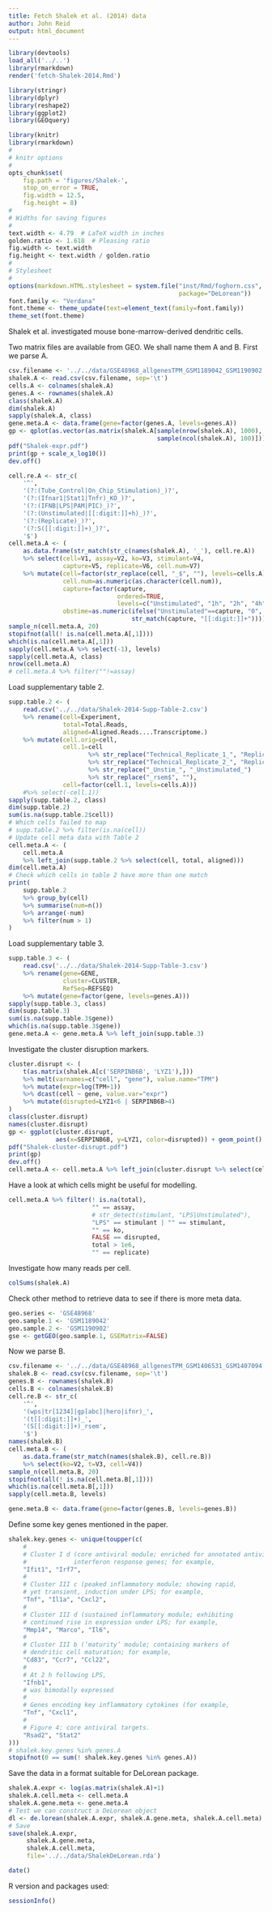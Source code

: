 ```yaml
---
title: Fetch Shalek et al. (2014) data
author: John Reid
output: html_document
---
```


```r
library(devtools)
load_all('../..')
library(rmarkdown)
render('fetch-Shalek-2014.Rmd')

```


```r
library(stringr)
library(dplyr)
library(reshape2)
library(ggplot2)
library(GEOquery)

```


```r
library(knitr)
library(rmarkdown)
#
# knitr options
#
opts_chunk$set(
    fig.path = 'figures/Shalek-',
    stop_on_error = TRUE,
    fig.width = 12.5,
    fig.height = 8)
#
# Widths for saving figures
#
text.width <- 4.79  # LaTeX width in inches
golden.ratio <- 1.618  # Pleasing ratio
fig.width <- text.width
fig.height <- text.width / golden.ratio
#
# Stylesheet
#
options(markdown.HTML.stylesheet = system.file("inst/Rmd/foghorn.css",
                                               package="DeLorean"))
font.family <- "Verdana"
font.theme <- theme_update(text=element_text(family=font.family))
theme_set(font.theme)

```



Shalek et al. investigated mouse bone-marrow-derived dendritic cells.


Two matrix files are available from GEO. We shall name them A and B.
First we parse A.
```r
csv.filename <- '../../data/GSE48968_allgenesTPM_GSM1189042_GSM1190902.txt.gz'
shalek.A <- read.csv(csv.filename, sep='\t')
cells.A <- colnames(shalek.A)
genes.A <- rownames(shalek.A)
class(shalek.A)
dim(shalek.A)
sapply(shalek.A, class)
gene.meta.A <- data.frame(gene=factor(genes.A, levels=genes.A))
gp <- qplot(as.vector(as.matrix(shalek.A[sample(nrow(shalek.A), 1000),
                                         sample(ncol(shalek.A), 100)])))
pdf("Shalek-expr.pdf")
print(gp + scale_x_log10())
dev.off()

cell.re.A <- str_c(
    '^',
    '(?:(Tube_Control|On_Chip_Stimulation)_)?',
    '(?:(Ifnar1|Stat1|Tnfr)_KO_)?',
    '(?:(IFNB|LPS|PAM|PIC)_)?',
    '(?:(Unstimulated|[[:digit:]]+h)_)?',
    '(?:(Replicate)_)?',
    '(?:S([[:digit:]]+)_)?',
    '$')
cell.meta.A <- (
    as.data.frame(str_match(str_c(names(shalek.A), '_'), cell.re.A))
    %>% select(cell=V1, assay=V2, ko=V3, stimulant=V4,
               capture=V5, replicate=V6, cell.num=V7)
    %>% mutate(cell=factor(str_replace(cell, "_$", ""), levels=cells.A),
               cell.num=as.numeric(as.character(cell.num)),
               capture=factor(capture,
                              ordered=TRUE,
                              levels=c("Unstimulated", "1h", "2h", "4h", "6h")),
               obstime=as.numeric(ifelse("Unstimulated"==capture, "0",
                                  str_match(capture, "[[:digit:]]+")))))
sample_n(cell.meta.A, 20)
stopifnot(all(! is.na(cell.meta.A[,1])))
which(is.na(cell.meta.A[,1]))
sapply(cell.meta.A %>% select(-1), levels)
sapply(cell.meta.A, class)
nrow(cell.meta.A)
# cell.meta.A %>% filter(""!=assay)


```


Load supplementary table 2.
```r
supp.table.2 <- (
    read.csv('../../data/Shalek-2014-Supp-Table-2.csv')
    %>% rename(cell=Experiment,
               total=Total.Reads,
               aligned=Aligned.Reads....Transcriptome.)
    %>% mutate(cell.orig=cell,
               cell.1=cell
                      %>% str_replace("Technical_Replicate_1_", "Replicate_1_")
                      %>% str_replace("Technical_Replicate_2_", "Replicate_2_")
                      %>% str_replace("_Unstim_", "_Unstimulated_")
                      %>% str_replace("_rsem$", ""),
               cell=factor(cell.1, levels=cells.A)))
    #%>% select(-cell.1))
sapply(supp.table.2, class)
dim(supp.table.2)
sum(is.na(supp.table.2$cell))
# Which cells failed to map
# supp.table.2 %>% filter(is.na(cell))
# Update cell meta data with Table 2
cell.meta.A <- (
    cell.meta.A
    %>% left_join(supp.table.2 %>% select(cell, total, aligned)))
dim(cell.meta.A)
# Check which cells in table 2 have more than one match
print(
    supp.table.2
    %>% group_by(cell)
    %>% summarise(num=n())
    %>% arrange(-num)
    %>% filter(num > 1)
)

```


Load supplementary table 3.
```r
supp.table.3 <- (
    read.csv('../../data/Shalek-2014-Supp-Table-3.csv')
    %>% rename(gene=GENE,
               cluster=CLUSTER,
               RefSeq=REFSEQ)
    %>% mutate(gene=factor(gene, levels=genes.A)))
sapply(supp.table.3, class)
dim(supp.table.3)
sum(is.na(supp.table.3$gene))
which(is.na(supp.table.3$gene))
gene.meta.A <- gene.meta.A %>% left_join(supp.table.3)

```


Investigate the cluster disruption markers.
```r
cluster.disrupt <- (
    t(as.matrix(shalek.A[c('SERPINB6B', 'LYZ1'),]))
    %>% melt(varnames=c("cell", "gene"), value.name="TPM")
    %>% mutate(expr=log(TPM+1))
    %>% dcast(cell ~ gene, value.var="expr")
    %>% mutate(disrupted=LYZ1<6 | SERPINB6B>4)
)
class(cluster.disrupt)
names(cluster.disrupt)
gp <- ggplot(cluster.disrupt,
             aes(x=SERPINB6B, y=LYZ1, color=disrupted)) + geom_point()
pdf("Shalek-cluster-disrupt.pdf")
print(gp)
dev.off()
cell.meta.A <- cell.meta.A %>% left_join(cluster.disrupt %>% select(cell, disrupted))

```


Have a look at which cells might be useful for modelling.
```r
cell.meta.A %>% filter(! is.na(total),
                       "" == assay,
                       # str_detect(stimulant, "LPS|Unstimulated"),
                       "LPS" == stimulant | "" == stimulant,
                       "" == ko,
                       FALSE == disrupted,
                       total > 1e6,
                       "" == replicate)

```


Investigate how many reads per cell.
```r
colSums(shalek.A)
```


Check other method to retrieve data to see if there is more meta data.
```r
geo.series <- 'GSE48968'
geo.sample.1 <- 'GSM1189042'
geo.sample.2 <- 'GSM1190902'
gse <- getGEO(geo.sample.1, GSEMatrix=FALSE)

```


Now we parse B.
```r
csv.filename <- '../../data/GSE48968_allgenesTPM_GSM1406531_GSM1407094.txt.gz'
shalek.B <- read.csv(csv.filename, sep='\t')
genes.B <- rownames(shalek.B)
cells.B <- colnames(shalek.B)
cell.re.B <- str_c(
    '^',
    '(wps|tr[1234]|gp[abc]|hero|ifnr)_',
    '(t[[:digit:]]+)_',
    '(S[[:digit:]]+)_rsem',
    '$')
names(shalek.B)
cell.meta.B <- (
    as.data.frame(str_match(names(shalek.B), cell.re.B))
    %>% select(ko=V2, t=V3, cell=V4))
sample_n(cell.meta.B, 20)
stopifnot(all(! is.na(cell.meta.B[,1])))
which(is.na(cell.meta.B[,1]))
sapply(cell.meta.B, levels)

gene.meta.B <- data.frame(gene=factor(genes.B, levels=genes.B))

```


Define some key genes mentioned in the paper.
```r
shalek.key.genes <- unique(toupper(c(
    #
    # Cluster I d (core antiviral module; enriched for annotated antiviral and
    #             interferon response genes; for example, 
    "Ifit1", "Irf7",
    #
    # Cluster III c (peaked inflammatory module; showing rapid,
    # yet transient, induction under LPS; for example,
    "Tnf", "Il1a", "Cxcl2",
    #
    # Cluster III d (sustained inflammatory module; exhibiting
    # continued rise in expression under LPS; for example,
    "Mmp14", "Marco", "Il6",
    #
    # Cluster III b (‘maturity’ module; containing markers of
    # dendritic cell maturation; for example,
    "Cd83", "Ccr7", "Ccl22",
    #
    # At 2 h following LPS,
    "Ifnb1",
    # was bimodally expressed
    #
    # Genes encoding key inflammatory cytokines (for example,
    "Tnf", "Cxcl1",
    #
    # Figure 4: core antiviral targets.
    "Rsad2", "Stat2"
)))
# shalek.key.genes %in% genes.A
stopifnot(0 == sum(! shalek.key.genes %in% genes.A))

```


Save the data in a format suitable for DeLorean package.
```r
shalek.A.expr <- log(as.matrix(shalek.A)+1)
shalek.A.cell.meta <- cell.meta.A
shalek.A.gene.meta <- gene.meta.A
# Test we can construct a DeLorean object
dl <- de.lorean(shalek.A.expr, shalek.A.gene.meta, shalek.A.cell.meta)
# Save
save(shalek.A.expr,
     shalek.A.gene.meta,
     shalek.A.cell.meta,
     file='../../data/ShalekDeLorean.rda')

```


```r
date()
```


R version and packages used:
```r
sessionInfo()
```
